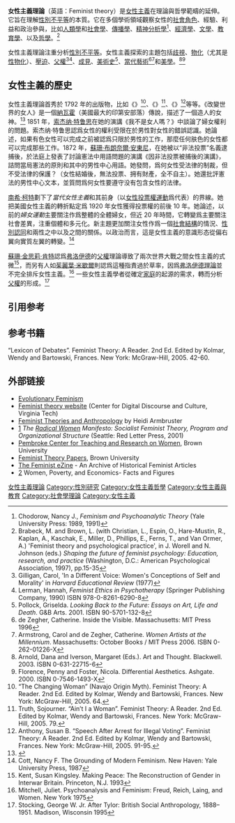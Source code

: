 {{女權主義側欄}}{{政治意识形态}}'''女性主義理論'''（英語：Feminist theory）是[[女性主義|女性主義]]在理論與哲學範疇的延伸。它旨在理解[[性別不平等|性別不平等]]的本質。它在多個學術領域觀察女性的[[社會角色|社會角色]]、經驗、利益和政治參與，比如[[人類學|人類學]]和[[社會學|社會學]]、[[傳播學|傳播學]]、[[精神分析學|精神分析學]]<ref name=Chodorow1989>Chodorow, Nancy J., ''Feminism and Psychoanalytic Theory'' (Yale University Press: 1989, 1991)</ref>、[[經濟學|經濟學]]、[[文學|文學]]、[[教育|教育學]]、以及[[哲學|哲學]]。<ref name=Brabeck&Brown>Brabeck, M. and Brown, L. (with Christian, L., Espin, O., Hare-Mustin, R., Kaplan, A., Kaschak, E., Miller, D., Phillips, E., Ferns, T., and Van Ormer, A.) 'Feminist theory and psychological practice', in J. Worell and N. Johnson (eds.) ''Shaping the future of feminist psychology: Education, research, and practice'' (Washington, D.C.: American Psychological Association, 1997), pp.15-35</ref>

女性主義理論注重分析[[性別不平等|性別不平等]]。女性主義探索的主題包括[[歧視|歧視]]、[[物化|物化]]（尤其是[[性物化|性物化]]）、[[壓迫|壓迫]]、[[父權|父權]]<ref name=gilligan1977>Gilligan, Carol, 'In a Different Voice: Women's Conceptions of Self and Morality' in ''Harvard Educational Review'' (1977)</ref><ref name="Lerman1990">Lerman, Hannah, ''Feminist Ethics in Psychotherapy'' (Springer Publishing Company, 1990) ISBN 978-0-8261-6290-8</ref>、[[刻板印象|成見]]、[[美術史|美術史]]<ref>Pollock, Griselda. ''Looking Back to the Future: Essays on Art, Life and Death''. G&B Arts. 2001. ISBN 90-5701-132-8</ref>、[[當代藝術|當代藝術]]<ref>de Zegher, Catherine. Inside the Visible. Massachusetts: MIT Press 1996</ref><ref>Armstrong, Carol and de Zegher, Catherine. ''Women Artists at the Millennium''. Massachusetts: October Books / MIT Press 2006. ISBN 0-262-01226-X</ref>和[[美學|美學]]。<ref>Arnold, Dana and Iverson, Margaret (Eds.). Art and Thought. Blackwell. 2003. ISBN 0-631-22715-6</ref><ref>Florence, Penny and Foster, Nicola. Differential Aesthetics. Ashgate. 2000. ISBN 0-7546-1493-X</ref>

== 女性主義的歷史 ==

女性主義理論首秀於 1792 年的出版物，比如《{{link-en|改變世界的女人|The Changing Woman}}》<ref>“The Changing Woman” (Navajo Origin Myth). Feminist Theory: A Reader. 2nd Ed. Edited by Kolmar, Wendy and Bartowski, Frances.  New York: McGraw-Hill, 2005. 64.</ref>、《{{link-en|我不是女人嗎？|Ain't I a Woman}}》<ref>Truth, Sojourner. “Ain’t I a Woman”. Feminist Theory: A Reader. 2nd Ed. Edited by Kolmar, Wendy and Bartowski, Frances.  New York: McGraw-Hill, 2005. 79.</ref>、《{{link-en|因非法投票被捕後的演講|Speech after Arrest for Illegal Voting}}》<ref>Anthony, Susan B. “Speech After Arrest for Illegal Voting”. Feminist Theory: A Reader. 2nd Ed. Edited by Kolmar, Wendy and Bartowski, Frances.  New York: McGraw-Hill, 2005. 91-95.</ref>等等。《改變世界的女人》是一個[[納瓦霍縣|納瓦霍]]（美國最大的印第安部落）傳說，描述了一個造人的女神。<ref>{{Cite web |url=http://www.firstpeople.us/FP-Html-Legends/Changing_Woman-Navajo.html |title=存档副本 |accessdate=2014-06-01 |archive-date=2019-06-17 |archive-url=https://web.archive.org/web/20190617224906/https://www.firstpeople.us/FP-Html-Legends/Changing_Woman-Navajo.html |dead-url=no }}</ref> 1851 年，[[索杰纳·特鲁思|索杰纳·特鲁思]]在她的演講《我不是女人嗎？》中談論了婦女權利的問題。索杰纳·特鲁思認爲女性的權利受限在於男性對女性的錯誤認識。她論述，如果有色女性可以完成之前被認爲只限於男性的工作，那麼任何肤色的女性都可以完成那些工作。1872 年，[[蘇珊·布朗奈爾·安東尼|蘇珊·布朗奈爾·安東尼]]，在她被以“非法投票”名義逮捕後，於法庭上發表了討論憲法中用語問題的演講《因非法投票被捕後的演講》，詰問當局憲法的原則和其中的男性中心用語。她發問，爲何女性受法律的制裁，但不受法律的保護？（女性結婚後，無法投票、拥有財產，全不自主）。她還批評憲法的男性中心文本，並質問爲何女性要遵守没有包含女性的法律。

[[南希·柯特|南希·柯特]]劃下了''當代女性主義''和其前身（以[[女性投票權運動|女性投票權運動]]爲代表）的界線。她把美國女性主義的轉折點定爲 1920 年女性獲得投票權的前後 10 年。她論述，以前的''婦女運動''主要關注作爲整體的全體婦女，但近 20 年時間，它轉變爲主要關注社會差異，注重個體和多元化。新主題更加關注女性作爲一個[[社会建构主义|社會結構]]的情況、[[性別認同|性別認同]]和兩性之中以及之間的關係。以政治而言，這是女性主義的意識形态從偏右翼向實質左翼的轉變。<ref>Cott, Nancy F. The Grounding of Modern Feminism. New Haven: Yale University Press, 1987</ref>

[[蘇珊·金思莉·肯特|蘇珊·金思莉·肯特]]認爲[[弗洛伊德|弗洛伊德]]的[[父權|父權]]理論導致了兩次世界大戰之間女性主義的式微<ref>Kent, Susan Kingsley. Making Peace: The Reconstruction of Gender in Interwar Britain. Princeton, N.J. 1993</ref>，而另有人如[[茱麗葉·米歇爾|茱麗葉·米歇爾]]則認爲這種指責過於草率，因爲[[精神分析学|弗洛伊德理論]]並不完全排斥女性主義。<ref>Mitchell, Juliet. Psychoanalysis and Feminism: Freud, Reich, Laing, and Women. New York 1975</ref> 一些女性主義學者從確定[[家庭|家庭]]的起源的需求，轉而分析[[父權|父權]]的形成。<ref>Stocking, George W. Jr. After Tylor: British Social Anthropology, 1888–1951. Madison, Wisconsin 1995</ref> 

== 引用参考 ==
{{reflist|2}}

== 参考书籍 ==
“Lexicon of Debates”.  Feminist Theory: A Reader. 2nd Ed. Edited by Kolmar, Wendy and Bartowski, Frances.  New York: McGraw-Hill, 2005. 42-60.

== 外部链接 ==
* [http://ssrn.com/abstract=1929104 Evolutionary Feminism] {{Wayback|url=http://ssrn.com/abstract=1929104 |date=20190626153940 }}
* [https://web.archive.org/web/20150510044426/http://www.cddc.vt.edu/feminism/ Feminist theory website] (Center for Digital Discourse and Culture, Virginia Tech)
* [http://lit.polylog.org/2/eah-en.htm Feminist Theories and Anthropology]{{Wayback|url=http://lit.polylog.org/2/eah-en.htm |date=20140912092112 }} by Heidi Armbruster
* [http://www.redletterpress.org/rwmanifesto.html]{{Wayback|url=http://www.redletterpress.org/rwmanifesto.html |date=20110818025335 }} ''The [[Radical_Women|Radical Women]] Manifesto: Socialist Feminist Theory, Program and Organizational Structure'' (Seattle: Red Letter Press, 2001)
*[http://www.pembrokecenter.org/ Pembroke Center for Teaching and Research on Women]{{Wayback|url=http://www.pembrokecenter.org/ |date=20120722114348 }}, Brown University
*[http://www.feministtheorypapers.wordpress.com/ Feminist Theory Papers]{{Wayback|url=http://www.feministtheorypapers.wordpress.com/ |date=20140722131106 }}, Brown University
*[http://www.feministezine.com/feminist/ The Feminist eZine]{{Wayback|url=http://www.feministezine.com/feminist/ |date=20140529172214 }}  - An Archive of Historical Feminist Articles
*[https://web.archive.org/web/20131103173808/http://www.unifem.org/gender_issues/women_poverty_economics/facts_figures.html] Women, Poverty, and Economics- Facts and Figures

{{Navboxes
|list =
<!--
{{Feminist theory}}
-->
{{Feminism}}

{{LGBT}}
}}

{{DEFAULTSORT:Feminist Theory}}
[[Category:女性主義理論|]]
[[Category:性別研究|Category:性別研究]]
[[Category:女性主義哲學|Category:女性主義哲學]]
[[Category:女性主義與教育|Category:女性主義與教育]]
[[Category:社會學理論|Category:社會學理論]]
[[Category:女性主義|Category:女性主義]]